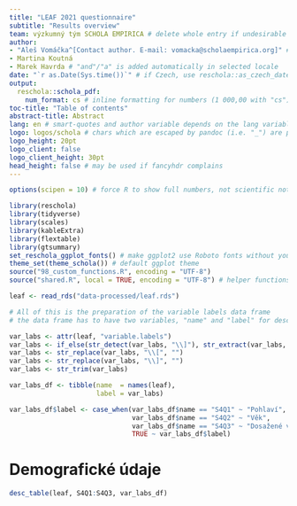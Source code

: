 ```yaml
---
title: "LEAF 2021 questionnaire"
subtitle: "Results overview"
team: výzkumný tým SCHOLA EMPIRICA # delete whole entry if undesirable
author:
- "Aleš Vomáčka^[Contact author. E-mail: vomacka@scholaempirica.org]" # complex entry must be quoted
- Martina Koutná
- Marek Havrda # "and"/"a" is added automatically in selected locale
date: "`r as.Date(Sys.time())`" # if Czech, use reschola::as_czech_date(Sys.time())
output: 
  reschola::schola_pdf:
    num_format: cs # inline formatting for numbers (1 000,00 with "cs")
toc-title: "Table of contents"
abstract-title: Abstract
lang: en # smart-quotes and author variable depends on the lang variable
logo: logos/schola # chars which are escaped by pandoc (i.e. "_") are prohibited
logo_height: 20pt
logo_client: false
logo_client_height: 30pt
head_height: false # may be used if fancyhdr complains 
---
```


```r
options(scipen = 10) # force R to show full numbers, not scientific notation

library(reschola)
library(tidyverse)
library(scales)
library(kableExtra)
library(flextable)
library(gtsummary)
set_reschola_ggplot_fonts() # make ggplot2 use Roboto fonts without you having to set it
theme_set(theme_schola()) # default ggplot theme
source("98_custom_functions.R", encoding = "UTF-8")
source("shared.R", local = TRUE, encoding = "UTF-8") # helper functions and shared code
```

```r
leaf <- read_rds("data-processed/leaf.rds")
```

```r
# All of this is the preparation of the variable labels data frame
# the data frame has to have two variables, "name" and "label" for desc_table() to function

var_labs <- attr(leaf, "variable.labels")
var_labs <- if_else(str_detect(var_labs, "\\]"), str_extract(var_labs, "(^.+)\\]"), var_labs)
var_labs <- str_replace(var_labs, "\\[", "")
var_labs <- str_replace(var_labs, "\\]", "")
var_labs <- str_trim(var_labs)

var_labs_df <- tibble(name  = names(leaf),
                      label = var_labs)

var_labs_df$label <- case_when(var_labs_df$name == "S4Q1" ~ "Pohlaví",
                               var_labs_df$name == "S4Q2" ~ "Věk",
                               var_labs_df$name == "S4Q3" ~ "Dosažené vzdělání",
                               TRUE ~ var_labs_df$label)
```

# Demografické údaje

```r
desc_table(leaf, S4Q1:S4Q3, var_labs_df)
```

